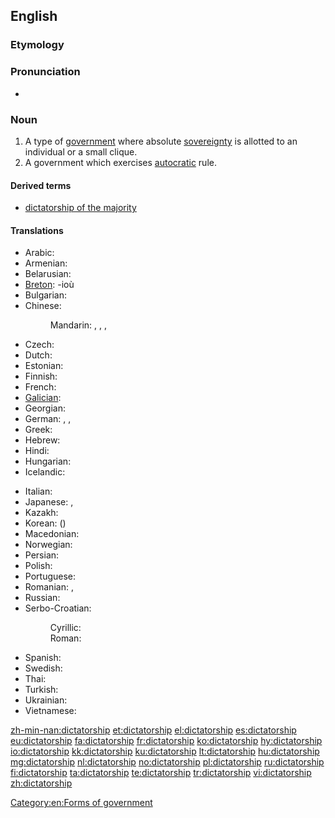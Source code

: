 ==English==
{{wikipedia}}

===Etymology===
{{suffix|dictator|ship}}

===Pronunciation===
* {{a|UK}} {{IPA|/dɪkˈteɪtə(ɹ)ʃɪp/}}

===Noun===
{{en-noun}}

# A type of [[government]] where absolute [[sovereignty]] is allotted to an individual or a small clique.
# A government which exercises [[autocracy|autocratic]] rule.

====Derived terms====
* [[dictatorship of the majority]]

====Translations====
{{trans-top|a government led by a dictator}}
* Arabic: {{t-|ar|ديكتاتورية|f|tr=diktatūra|sc=Arab}}
* Armenian: {{t-|hy|դիկտատուրա|tr=diktatura|sc=Armn}}
* Belarusian: {{t-|be|дыктатура|f|tr=dyktatúra|sc=Cyrl}}
* [[Breton]]: {{t-|br|diktatouriezh|f|xs=Breton}} -ioù {{p}}
* Bulgarian: {{t+|bg|диктатура|f|tr=diktatúra|sc=Cyrl}}
* Chinese:
*: Mandarin: {{t|zh|獨裁|sc=Hani}}, {{t|zh|独裁|tr=dúcái|sc=Hani}}, {{t|zh|專政|sc=Hani}}, {{t|zh|专政|tr=zhuānzhèng|sc=Hani}}
* Czech: {{t-|cs|diktatura|f}}
* Dutch: {{t+|nl|dictatuur|f}}
* Estonian: {{t-|et|diktatuur}}
* Finnish: {{t+|fi|diktatuuri}}
* French: {{t+|fr|dictature|f}}
* [[Galician]]: {{t+|gl|ditadura|f|xs=Galician}}
* Georgian: {{t-|ka|დიქტატურა|tr=dik'tatura|sc=Geor}}
* German: {{t+|de|Diktatur|f}}, {{t-|de|Gewaltherrschaft|f}}, {{t-|de|Willkürherrschaft|f}}
* Greek: {{t+|el|δικτατορία|f|tr=diktatoría}}
* Hebrew: {{t+|he|דיקטטורה|f|tr=diqt'at'ura}}
* Hindi: {{t-|hi|तानाशाही|f|tr=tānāśāhī|sc=Deva}}
* Hungarian: {{t+|hu|diktatúra}}
* Icelandic: {{t+|is|einræði|m}}
{{trans-mid}}
* Italian: {{t+|it|dittatura|f}}
* Japanese: {{t-|ja|独裁政治|tr=どくさいせいじ, dokusaiseiji}}, {{t+|ja|独裁|tr=どくさい, dokusai}}
* Kazakh: {{t|kk|өктемдік|tr=өktemdik|sc=Cyrl}}
* Korean: {{t+|ko|독재|tr=dokjae|sc=Kore}} ({{t+|ko|獨裁|sc=Kore}})
* Macedonian: {{t-|mk|диктатура|f|tr=diktatúra|sc=Cyrl}}
* Norwegian: {{t+|no|diktatur|n}}
* Persian: {{t+|fa|دیکتاتوری|tr=diktâturi|sc=fa-Arab}}
* Polish: {{t-|pl|dyktatura|f}}
* Portuguese: {{t+|pt|ditadura|f}}
* Romanian: {{t-|ro|dictatură|f}}, {{t-|ro|guvernare dictatorială|f}}
* Russian: {{t+|ru|диктатура|f|sc=Cyrl|tr=diktatúra}}
* Serbo-Croatian:
*: Cyrillic: {{t-|sh|диктатура|f}}
*: Roman: {{t-|sh|diktatura|f}}
* Spanish: {{t+|es|dictadura|f}}
* Swedish: {{t+|sv|diktatur|c}}
* Thai: {{t-|th|ระบอบเผด็จการ|tr=rá bòp pà dèt gaan|sc=Thai}}
* Turkish: {{t+|tr|diktatörlük}}
* Ukrainian: {{t+|uk|диктатура|f|tr=dyktatúra|sc=Cyrl}}
* Vietnamese: {{t-|vi|chế độ độc tài}}
{{trans-bottom}}

[[Category:en:Forms of government]]

[[zh-min-nan:dictatorship]]
[[et:dictatorship]]
[[el:dictatorship]]
[[es:dictatorship]]
[[eu:dictatorship]]
[[fa:dictatorship]]
[[fr:dictatorship]]
[[ko:dictatorship]]
[[hy:dictatorship]]
[[io:dictatorship]]
[[kk:dictatorship]]
[[ku:dictatorship]]
[[lt:dictatorship]]
[[hu:dictatorship]]
[[mg:dictatorship]]
[[nl:dictatorship]]
[[no:dictatorship]]
[[pl:dictatorship]]
[[ru:dictatorship]]
[[fi:dictatorship]]
[[ta:dictatorship]]
[[te:dictatorship]]
[[tr:dictatorship]]
[[vi:dictatorship]]
[[zh:dictatorship]]